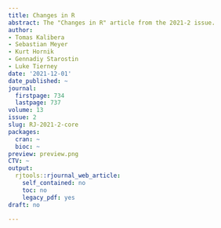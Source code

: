 ```yaml
---
title: Changes in R
abstract: The "Changes in R" article from the 2021-2 issue.
author:
- Tomas Kalibera
- Sebastian Meyer
- Kurt Hornik
- Gennadiy Starostin
- Luke Tierney
date: '2021-12-01'
date_published: ~
journal:
  firstpage: 734
  lastpage: 737
volume: 13
issue: 2
slug: RJ-2021-2-core
packages:
  cran: ~
  bioc: ~
preview: preview.png
CTV: ~
output:
  rjtools::rjournal_web_article:
    self_contained: no
    toc: no
    legacy_pdf: yes
draft: no

---
```

